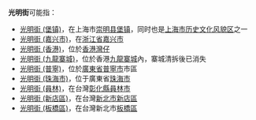 '''光明街'''可能指：
*[[堡镇|光明街 (堡镇)]]，在上海市[[崇明县|崇明县]][[堡镇|堡镇]]，同时也是[[上海市历史文化风貌区|上海市历史文化风貌区]]之一
*[[光明街_(嘉兴市)|光明街 (嘉兴市)]]，在[[浙江省|浙江省]][[嘉兴市|嘉兴市]]
*[[光明街_(香港)|光明街 (香港)]]，位於[[香港|香港]][[灣仔|灣仔]]
*[[九龍寨城#光明街|光明街 (九龍寨城)]]，位於香港[[九龍寨城|九龍寨城]]內，寨城清拆後已消失
*[[光明街_(普寧)|光明街 (普寧)]]，位於[[廣東省|廣東省]][[普寧市|普寧市]]市區
*[[光明街_(珠海市)|光明街 (珠海市)]]，位于廣東省[[珠海市|珠海市]]
*[[光明街_(員林)|光明街 (員林)]]，在台灣[[彰化縣|彰化縣]][[員林市|員林市]]
*[[光明街_(新店區)|光明街 (新店區)]]，在台灣[[新北市|新北市]][[新店區|新店區]]
*[[光明街_(板橋區)|光明街 (板橋區)]]，在台灣新北市[[板橋區_(台灣)|板橋區]]

{{disambig|G|Cat=三字路名消歧义}}